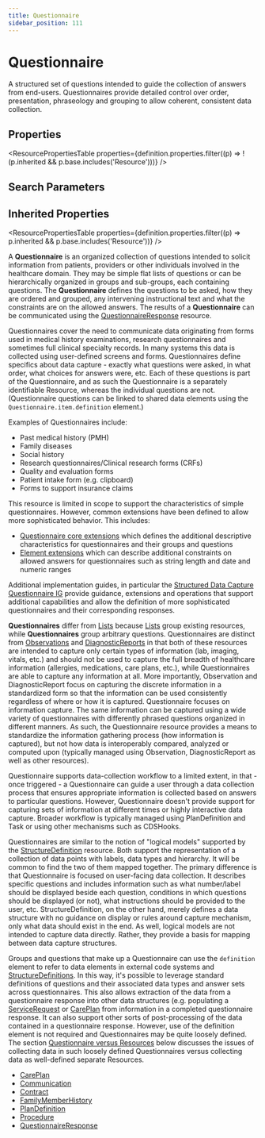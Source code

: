 ```yaml
---
title: Questionnaire
sidebar_position: 111
---
```



# Questionnaire

A structured set of questions intended to guide the collection of answers from end-users. <Link to="/docs/api/fhir/resources/questionnaire">Questionnaires</Link> provide detailed control over order, presentation, phraseology and grouping to allow coherent, consistent data collection.

<Tabs queryString="section">
  <TabItem value="schema" label="Schema" default>

## Properties

<ResourcePropertiesTable
  properties={definition.properties.filter((p) => !(p.inherited && p.base.includes('Resource')))}
/>

## Search Parameters

<SearchParamsTable searchParams={definition.searchParameters} />

## Inherited Properties

<ResourcePropertiesTable properties={definition.properties.filter((p) => p.inherited && p.base.includes('Resource'))} />

  </TabItem>
  <TabItem value="usage" label="Usage">
<div> <a name="scope"></a> <p> A <b>Questionnaire</b> is an organized collection of questions intended to solicit information from patients, providers or other individuals involved in the healthcare domain.  They may be simple flat lists of questions or can be hierarchically organized in groups and sub-groups, each containing questions.  The <b>Questionnaire</b> defines the questions to be asked, how they are ordered and grouped, any intervening instructional text and what the constraints are on the allowed answers.  The results of a <b>Questionnaire</b> can be communicated using the <a href="/docs/api/fhir/resources/questionnaireresponse">QuestionnaireResponse</a> resource. </p> <p> <Link to="/docs/api/fhir/resources/questionnaire">Questionnaires</Link> cover the need to communicate data originating from forms used in medical history examinations, research questionnaires and sometimes full clinical specialty records. In many systems this data is collected using user-defined screens and forms. <Link to="/docs/api/fhir/resources/questionnaire">Questionnaires</Link> define specifics about data capture - exactly what questions were asked, in what order, what choices for answers were, etc. Each of these questions is part of the <Link to="/docs/api/fhir/resources/questionnaire">Questionnaire</Link>, and as such the <Link to="/docs/api/fhir/resources/questionnaire">Questionnaire</Link> is a separately identifiable Resource, whereas the individual questions are not.  (Questionnaire questions can be linked to shared data elements using the <code>Questionnaire.item.definition</code> element.) </p> <p>Examples of <Link to="/docs/api/fhir/resources/questionnaire">Questionnaires</Link> include:</p> <ul> <li>Past medical history (PMH)</li> <li>Family diseases</li> <li>Social history</li> <li>Research questionnaires/Clinical research forms (CRFs)</li> <li>Quality and evaluation forms</li> <li>Patient intake form (e.g. clipboard)</li> <li>Forms to support insurance claims</li> </ul> <p> This resource is limited in scope to support the characteristics of simple questionnaires.  However, common extensions have been defined to allow more sophisticated behavior.  This includes: </p> <ul>   <li><a href="https://www.hl7.org/fhir/questionnaire-extensions.html">Questionnaire core extensions</a> which defines the additional descriptive characteristics for questionnaires and their groups and questions</li>   <li><a href="https://www.hl7.org/fhir/element-extensions.html">Element extensions</a> which can describe additional constraints on allowed answers for questionnaires such as string length and date and numeric ranges</li> </ul> <p> Additional implementation guides, in particular the <a href="https://www.hl7.org/fhir/#sdc">Structured Data Capture <Link to="/docs/api/fhir/resources/questionnaire">Questionnaire</Link> IG</a> provide guidance, extensions and operations that support additional capabilities and allow the definition of more sophisticated questionnaires and their corresponding responses. </p> </div>
  </TabItem>
  <TabItem value="relationships" label="Relationships">
<div> <a name="bnr"></a> <p> <b>Questionnaires</b> differ from <a href="/docs/api/fhir/resources/list">Lists</a> because <a href="/docs/api/fhir/resources/list">Lists</a> group existing resources, while <b>Questionnaires</b> group arbitrary questions. <Link to="/docs/api/fhir/resources/questionnaire">Questionnaires</Link> are distinct from <a href="/docs/api/fhir/resources/observation">Observations</a> and <a href="/docs/api/fhir/resources/diagnosticreport">DiagnosticReports</a> in that both of these resources are intended to capture only certain types of information (lab, imaging, vitals, etc.) and should not be used to capture the full breadth of healthcare information (allergies, medications, care plans, etc.), while <Link to="/docs/api/fhir/resources/questionnaire">Questionnaires</Link> are able to capture any information at all.  More importantly, <Link to="/docs/api/fhir/resources/observation">Observation</Link> and <Link to="/docs/api/fhir/resources/diagnosticreport">DiagnosticReport</Link> focus on capturing the discrete information in a standardized form so that the information can be used consistently regardless of where or how it is captured.  <Link to="/docs/api/fhir/resources/questionnaire">Questionnaire</Link> focuses on information capture.  The same information can be captured using a wide variety of questionnaires with differently phrased questions organized in different manners.  As such, the <Link to="/docs/api/fhir/resources/questionnaire">Questionnaire</Link> resource provides a means to standardize the information gathering process (how information is captured), but not how data is interoperably compared, analyzed or computed upon (typically managed using <Link to="/docs/api/fhir/resources/observation">Observation</Link>, <Link to="/docs/api/fhir/resources/diagnosticreport">DiagnosticReport</Link> as well as other resources). </p> <p> <Link to="/docs/api/fhir/resources/questionnaire">Questionnaire</Link> supports data-collection workflow to a limited extent, in that - once triggered - a <Link to="/docs/api/fhir/resources/questionnaire">Questionnaire</Link> can guide a user through a data collection process that ensures appropriate information is collected based on answers to particular questions.  However, <Link to="/docs/api/fhir/resources/questionnaire">Questionnaire</Link> doesn't provide support for capturing sets of information at different times or highly interactive data capture.  Broader workflow is typically managed using <Link to="/docs/api/fhir/resources/plandefinition">PlanDefinition</Link> and <Link to="/docs/api/fhir/resources/task">Task</Link> or using other mechanisms such as CDSHooks. </p> <p> <Link to="/docs/api/fhir/resources/questionnaire">Questionnaires</Link> are similar to the notion of "logical models" supported by the <a href="/docs/api/fhir/resources/structuredefinition">StructureDefinition</a> resource.  Both support the representation of a collection of data points with labels, data types and hierarchy.  It will be common to find the two of them mapped together.  The primary difference is that <Link to="/docs/api/fhir/resources/questionnaire">Questionnaire</Link> is focused on user-facing data collection.  It describes specific questions and includes information such as what number/label should be displayed beside each question, conditions in which questions should be displayed (or not), what instructions should be provided to the user, etc.  <Link to="/docs/api/fhir/resources/structuredefinition">StructureDefinition</Link>, on the other hand, merely defines a data structure with no guidance on display or rules around capture mechanism, only what data should exist in the end.  As well, logical models are not intended to capture data directly.  Rather, they provide a basis for mapping between data capture structures. </p> </div>
  </TabItem>
  <TabItem value="backgroundAndContext" label="Background and Context">
<div> <a name="bnc"></a> <p> <Link to="/docs/api/fhir/resources/group">Groups</Link> and questions that make up a <Link to="/docs/api/fhir/resources/questionnaire">Questionnaire</Link> can use the <code>definition</code> element to refer to data elements in external code systems and <a href="/docs/api/fhir/resources/structuredefinition">StructureDefinitions</a>.  In this way, it's possible to leverage standard definitions of questions and their associated data types and answer sets across questionnaires. This also allows extraction of the data from a questionnaire response into other data structures (e.g. populating a <a href="/docs/api/fhir/resources/servicerequest">ServiceRequest</a> or <a href="/docs/api/fhir/resources/careplan">CarePlan</a> from information in a completed questionnaire response. It can also support other sorts of post-processing of the data contained in a questionnaire response. However, use of the definition element is not required and <Link to="/docs/api/fhir/resources/questionnaire">Questionnaires</Link> may be quite loosely defined. The section <a href="https://www.hl7.org/fhir/#qversusr">Questionnaire versus Resources</a> below discusses the issues of collecting data in such loosely defined <Link to="/docs/api/fhir/resources/questionnaire">Questionnaires</Link> versus collecting data as well-defined separate Resources. </p> </div>
  </TabItem>
  <TabItem value="referencedBy" label="Referenced By">
<ul><li><a href="/docs/api/fhir/resources/careplan">CarePlan</a></li>
<li><a href="/docs/api/fhir/resources/communication">Communication</a></li>
<li><a href="/docs/api/fhir/resources/contract">Contract</a></li>
<li><a href="/docs/api/fhir/resources/familymemberhistory">FamilyMemberHistory</a></li>
<li><a href="/docs/api/fhir/resources/plandefinition">PlanDefinition</a></li>
<li><a href="/docs/api/fhir/resources/procedure">Procedure</a></li>
<li><a href="/docs/api/fhir/resources/questionnaireresponse">QuestionnaireResponse</a></li></ul>
  </TabItem>
</Tabs>
